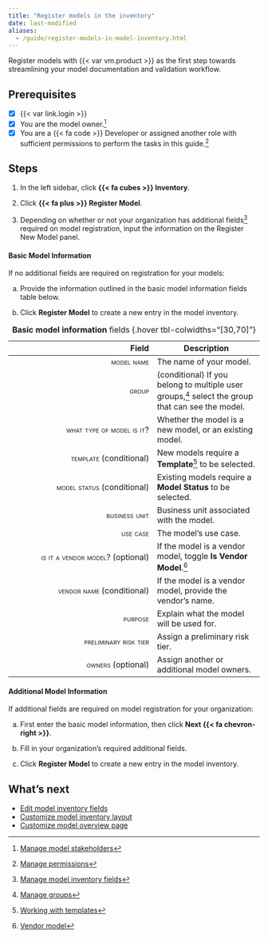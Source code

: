 ```yaml
---
title: "Register models in the inventory"
date: last-modified
aliases:
  - /guide/register-models-in-model-inventory.html
---
```


Register models with {{< var vm.product >}} as the first step towards streamlining your model documentation and validation workflow. 

::: {.attn}

## Prerequisites

- [x] {{< var link.login >}}
- [x] You are the model owner.[^1]
- [x] You are a [{{< fa code >}} Developer]{.bubble} or assigned another role with sufficient permissions to perform the tasks in this guide.[^2]

:::

## Steps

1. In the left sidebar, click **{{< fa cubes >}} Inventory**.

2. Click **{{< fa plus >}} Register Model**.

3. Depending on whether or not your organization has additional fields[^3] required on model registration, input the information on the Register New Model panel.

::: {.panel-tabset}

#### Basic Model Information

If no additional fields are required on registration for your models:

a.  Provide the information outlined in the basic model information fields table below.

b. Click **Register Model** to create a new entry in the model inventory.

| Field | Description | 
|---:|---|
| [model name]{.smallcaps} | The name of your model. |
| [group]{.smallcaps}  | (conditional) If you belong to multiple user groups,[^4] select the group that can see the model. |
| [what type of model is it?]{.smallcaps}  | Whether the model is a new model, or an existing model. |
| [template]{.smallcaps}  (conditional) | New models require a **Template**[^5] to be selected. |
| [model status]{.smallcaps}  (conditional) | Existing models require a **Model Status** to be selected. |
| [business unit]{.smallcaps}  | Business unit associated with the model. |
| [use case]{.smallcaps}  | The model's use case. |
| [is it a vendor model?]{.smallcaps}  (optional) | If the model is a vendor model, toggle **Is Vendor Model**.[^6] |
| [vendor name]{.smallcaps}  (conditional) | If the model is a vendor model, provide the vendor's name. |
| [purpose]{.smallcaps}  | Explain what the model will be used for. |
| [preliminary risk tier]{.smallcaps}  | Assign a preliminary risk tier. |
| [owners]{.smallcaps}  (optional) |  Assign another or additional model owners. |
: **Basic model information** fields {.hover tbl-colwidths="[30,70]"}

#### Additional Model Information

If additional fields are required on model registration for your organization:

a. First enter the basic model information, then click **Next {{< fa chevron-right >}}**.

b. Fill in your organization's required additional fields.

c. Click **Register Model** to create a new entry in the model inventory.

:::

## What's next

- [Edit model inventory fields](edit-model-inventory-fields.qmd)
- [Customize model inventory layout](/guide/model-inventory/customize-model-inventory-layout.qmd)
- [Customize model overview page](/guide/model-inventory/customize-model-overview-page.qmd)


<!-- FOOTNOTES -->

[^1]: [Manage model stakeholders](/guide/model-inventory/edit-model-inventory-fields.qmd#manage-model-stakeholders)

[^2]: [Manage permissions](/guide/configuration/manage-permissions.qmd)

[^3]: [Manage model inventory fields](manage-model-inventory-fields.qmd)

[^4]: [Manage groups](/guide/configuration/manage-groups.qmd)

[^5]: [Working with templates](/guide/templates/working-with-templates.qmd)

[^6]: [Vendor model](/about/glossary/glossary.qmd#vendor-model)
